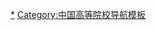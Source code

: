{{Navbox
|name       = 國立中央大學
|title      = [[國立中央大學|<span style="color: gold;">國立中央大學</span>]]
|state      = {{{state|autocollapse}}}
|image      = [[File:NCULogo.svg|80px|國立中央大學]]
|listclass = hlist
|titlestyle = background:#82318E; color:gold;
|groupstyle = background:#82318E; color:gold;


|group1 = 領導層
|list1  = 
        {{Navbox subgroup
		|titlestyle = background:#82318E; color:gold;
		|groupstyle = background:#82318E; color:gold;
		|list1 = 

* '''[[國立中央大學校長|校長]]'''：[[周景揚]]
* '''教務長'''：陳志臣

	 	|group2 = 各院長
	 	|list2 = 
*[[林宗泰]]
*[[徐  沺]]
*[[范國清]]
*[[朱延祥 (學者)]]
*[[周錦宏]]
*[[沈國基]]
*[[田永銘]]
*[[楊祖漢]]
}}

|group2 = 學院系所
|list2  =
* [[國立中央大學理學院|理學院]]
* [[國立中央大學生醫理工學院|生醫理工學院]]
* [[國立中央大學資訊電機學院|資訊電機學院]]
* [[國立中央大學地球科學學院|地球科學學院]]
* [[國立中央大學客家學院|客家學院]]
* [[國立中央大學管理學院|管理學院]]
* [[國立中央大學工學院|工學院]]
* [[國立中央大學文學院|文學院]]
        {{Navbox subgroup
		| titlestyle = background:#82318E; color:gold;
		| groupstyle = background:#82318E; color:gold;
}}


|group4 = 圖書館及博物館
|list4 =
* [[國立中央大學圖書館]]
* [[國立中央大學圖書館國鼎分館]]
* [[崑曲博物馆]]
* [[中大出版中心]]

|group5 = 研究機構
|list5 =
*[[國立中央大學太空及遙測研究中心|太空及遙測研究中心]]
*光電科學研究中心
*環境研究中心
*軟體研究中心
*通訊系統研究中心
*災害防治研究中心
*臺灣經濟發展研究中心
*客家研究中心
*學習科技研究中心
*奈米科技研究中心
*中子束應用研究中心
*科學教育中心
*生物科技與生醫工程中心
*人文研究中心
*數據分析方法研究中心
*國立中央大學與財團法人工業技術研究院聯合研發中心

|group6 = 附屬機構
|list6 =
* [[國立中央大學附屬中壢高級中學]]

|group7 = 校友
|list7 =
* [[國立中央大學校友列表]]
}}<noinclude>

{{collapsible option}}

[[Category:国立中央大學|*]]
[[Category:中国高等院校导航模板]]
</noinclude>